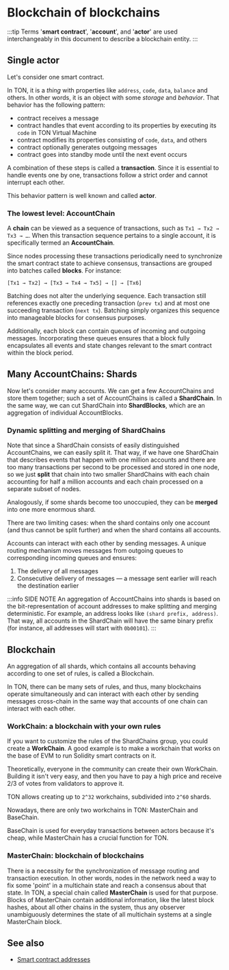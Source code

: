 
# Blockchain of blockchains

:::tip
Terms '**smart contract**', '**account**', and '**actor**' are used interchangeably in this document to describe a blockchain entity.
:::

## Single actor

Let's consider one smart contract.

In TON, it is a _thing_ with properties like `address`, `code`, `data`, `balance` and others. In other words, it is an object with some _storage_ and _behavior_.
That behavior has the following pattern:

- contract receives a message
- contract handles that event according to its properties by executing its `code` in TON Virtual Machine
- contract modifies its properties consisting of `code`, `data`, and others
- contract optionally generates outgoing messages
- contract goes into standby mode until the next event occurs

A combination of these steps is called a **transaction**. Since it is essential to handle events one by one, transactions follow a strict order and cannot interrupt each other.

This behavior pattern is well known and called **actor**.

### The lowest level: AccountChain

A **chain** can be viewed as a sequence of transactions, such as `Tx1 → Tx2 → Tx3 → …`. When this transaction sequence pertains to a single account, it is specifically termed an **AccountChain**.

Since nodes processing these transactions periodically need to synchronize the smart contract state to achieve consensus, transactions are grouped into batches called **blocks**. For instance:

```
[Tx1 → Tx2] → [Tx3 → Tx4 → Tx5] → [] → [Tx6]
```

Batching does not alter the underlying sequence. Each transaction still references exactly one preceding transaction (`prev tx`) and at most one succeeding transaction (`next tx`). Batching simply organizes this sequence into manageable blocks for consensus purposes.

Additionally, each block can contain queues of incoming and outgoing messages. Incorporating these queues ensures that a block fully encapsulates all events and state changes relevant to the smart contract within the block period.

## Many AccountChains: Shards

Now let's consider many accounts. We can get a few AccountChains and store them together; such a set of AccountChains is called a **ShardChain**. In the same way, we can cut ShardChain into **ShardBlocks**, which are an aggregation of individual AccountBlocks.

### Dynamic splitting and merging of ShardChains

Note that since a ShardChain consists of easily distinguished AccountChains, we can easily split it. That way, if we have one ShardChain that describes events that happen with one million accounts and there are too many transactions per second to be processed and stored in one node, so we just **split** that chain into two smaller ShardChains with each chain accounting for half a million accounts and each chain processed on a separate subset of nodes.

Analogously, if some shards become too unoccupied, they can be **merged** into one more enormous shard.

There are two limiting cases: when the shard contains only one account (and thus cannot be split further) and when the shard contains all accounts.

Accounts can interact with each other by sending messages.  A unique routing mechanism moves messages from outgoing queues to corresponding incoming queues and ensures:

1. The delivery of all messages
2. Consecutive delivery of messages — a message sent earlier will reach the destination earlier

:::info SIDE NOTE
An aggregation of AccountChains into shards is based on the bit-representation of account addresses to make splitting and merging deterministic. For example, an address looks like `(shard prefix, address)`. That way, all accounts in the ShardChain will have the same binary prefix (for instance, all addresses will start with `0b00101`).
:::

## Blockchain

An aggregation of all shards, which contains all accounts behaving according to one set of rules, is called a Blockchain.

In TON, there can be many sets of rules, and thus, many blockchains operate simultaneously and can interact with each other by sending messages cross-chain in the same way that accounts of one chain can interact with each other.

### WorkChain: a blockchain with your own rules

If you want to customize the rules of the ShardChains group, you could create a **WorkChain**. A good example is to make a workchain that works on the base of EVM to run Solidity smart contracts on it.

Theoretically, everyone in the community can create their own WorkChain. Building it isn't very easy, and then you have to pay a high price and receive 2/3 of votes from validators to approve it.

TON allows creating up to `2^32` workchains, subdivided into `2^60` shards.

Nowadays, there are only two workchains in TON: MasterChain and BaseChain.

BaseChain is used for everyday transactions between actors because it's cheap, while MasterChain has a crucial function for TON.

### MasterChain: blockchain of blockchains

There is a necessity for the synchronization of message routing and transaction execution. In other words, nodes in the network need a way to fix some 'point' in a multichain state and reach a consensus about that state. In TON, a special chain called **MasterChain** is used for that purpose. Blocks of MasterChain contain additional information, like the latest block hashes, about all other chains in the system, thus any observer unambiguously determines the state of all multichain systems at a single MasterChain block.

## See also

- [Smart contract addresses](/v3/concepts/dive-into-ton/ton-blockchain/smart-contract-addresses)

<Feedback />
